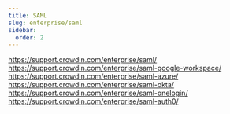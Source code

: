 ```yaml
---
title: SAML
slug: enterprise/saml
sidebar:
  order: 2
---
```


https://support.crowdin.com/enterprise/saml/
https://support.crowdin.com/enterprise/saml-google-workspace/
https://support.crowdin.com/enterprise/saml-azure/
https://support.crowdin.com/enterprise/saml-okta/
https://support.crowdin.com/enterprise/saml-onelogin/
https://support.crowdin.com/enterprise/saml-auth0/
